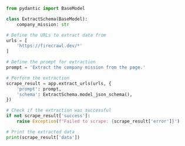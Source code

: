 ```python Python
from pydantic import BaseModel

class ExtractSchema(BaseModel):
    company_mission: str

# Define the URLs to extract data from
urls = [
    'https://firecrawl.dev/*'
]

# Define the prompt for extraction
prompt = 'Extract the company mission from the page.'

# Perform the extraction
scrape_result = app.extract_urls(urls, {
    'prompt': prompt,
    'schema': ExtractSchema.model_json_schema(),
})

# Check if the extraction was successful
if not scrape_result['success']:
    raise Exception(f"Failed to scrape: {scrape_result['error']}")

# Print the extracted data
print(scrape_result['data'])